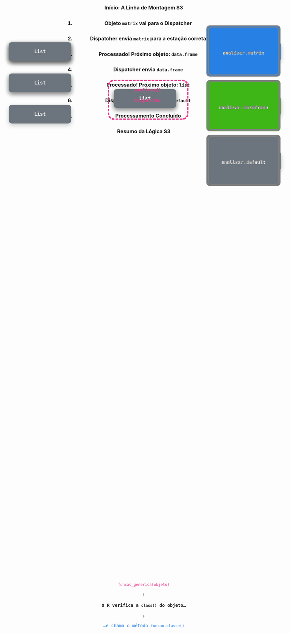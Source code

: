 <style>
.data-item {
  display: flex; align-items: center; justify-content: center;
  font-family: monospace; font-weight: bold; font-size: 1.1em;
  width: 200px; height: 60px;
  border-radius: 10px; color: white;
  box-shadow: 0 6px 15px rgba(0,0,0,0.2);
  position: absolute; /* Essencial para o movimento */
  transition: all 0.9s ease-in-out;
}
.hub {
  position: absolute; text-align: center; font-family: monospace;
  border: 4px dashed #e83e8c; color: #e83e8c;
  width: 250px; height: 120px; border-radius: 20px;
  top: 320px; left: 38%;
  transition: all 0.9s ease-in-out;
}
.station {
  position: absolute; text-align: center; font-family: monospace;
  width: 220px; height: 150px; border-radius: 10px;
  border: 3px solid grey; color: grey;
  display: flex; flex-direction: column; align-items: center; justify-content: center;
  transition: all 0.9s ease-in-out;
}
.station.active {
  color: white; transform: scale(1.05);
}
.station .fa-solid { font-size: 2em; margin-bottom: 10px; }

/* Estilos para o slide final de resumo */
.summary {
    position: absolute; top: 50%; left: 50%;
    transform: translate(-50%, -50%);
    text-align: center;
    font-family: monospace;
    transition: all 0.9s ease-in-out;
}
</style>

## {auto-animate=true}

<h3 style="text-align:center">Início: A Linha de Montagem S3</h3>

<div data-id="item-matriz" class="data-item" style="background: #2780e3; top: 200px; left: 5%;"><span><i class="fa-solid fa-table-cells"></i> Matrix</span></div>
<div data-id="item-df"    class="data-item" style="background: #3fb618; top: 300px; left: 5%;"><span><i class="fa-solid fa-table"></i> Data Frame</span></div>
<div data-id="item-lista" class="data-item" style="background: #6c757d; top: 400px; left: 5%;"><span><i class="fa-solid fa-list-ul"></i> List</span></div>

<div data-id="hub" class="hub">
  <h4>analisar()</h4>
  <span>Dispatcher</span>
</div>

<div data-id="proc-matriz" class="station" style="top: 150px; right: 5%;"><i class="fa-solid fa-table-cells"></i><strong>analisar.matrix</strong></div>
<div data-id="proc-df"    class="station" style="top: 325px; right: 5%;"><i class="fa-solid fa-table"></i><strong>analisar.dataframe</strong></div>
<div data-id="proc-lista" class="station" style="top: 500px; right: 5%;"><i class="fa-solid fa-circle-question"></i><strong>analisar.default</strong></div>

<div data-id="summary-box" class="summary" style="opacity:0;"></div>


## {auto-animate=true}

<h3 style="text-align:center">1. Objeto `matrix` vai para o Dispatcher</h3>

<div data-id="item-matriz" class="data-item" style="background: #2780e3; top: 350px; left: 40%;"><span><i class="fa-solid fa-table-cells"></i> Matrix</span></div>
<div data-id="item-df"    class="data-item" style="background: #3fb618; top: 200px; left: 5%;"><span><i class="fa-solid fa-table"></i> Data Frame</span></div>
<div data-id="item-lista" class="data-item" style="background: #6c757d; top: 300px; left: 5%;"><span><i class="fa-solid fa-list-ul"></i> List</span></div>

<div data-id="hub" class="hub">
  <h4>analisar()</h4>
  <span>Dispatcher</span>
</div>

<div data-id="proc-matriz" class="station" style="top: 150px; right: 5%;"><i class="fa-solid fa-table-cells"></i><strong>analisar.matrix</strong></div>
<div data-id="proc-df"    class="station" style="top: 325px; right: 5%;"><i class="fa-solid fa-table"></i><strong>analisar.dataframe</strong></div>
<div data-id="proc-lista" class="station" style="top: 500px; right: 5%;"><i class="fa-solid fa-circle-question"></i><strong>analisar.default</strong></div>

<div data-id="summary-box" class="summary" style="opacity:0;"></div>

## {auto-animate=true}

<h3 style="text-align:center">2. Dispatcher envia `matrix` para a estação correta</h3>

<div data-id="item-matriz" class="data-item" style="background: #2780e3; top: 200px; left: 75%;"><span><i class="fa-solid fa-table-cells"></i> Matrix</span></div>
<div data-id="item-df"    class="data-item" style="background: #3fb618; top: 200px; left: 5%;"><span><i class="fa-solid fa-table"></i> Data Frame</span></div>
<div data-id="item-lista" class="data-item" style="background: #6c757d; top: 300px; left: 5%;"><span><i class="fa-solid fa-list-ul"></i> List</span></div>

<div data-id="hub" class="hub">
  <h4>analisar()</h4>
  <span>Dispatcher</span>
</div>

<div data-id="proc-matriz" class="station active" style="background: #2780e3; top: 150px; right: 5%;"><i class="fa-solid fa-table-cells"></i><strong>analisar.matrix</strong></div>
<div data-id="proc-df"    class="station" style="opacity: 0.3; top: 325px; right: 5%;"><i class="fa-solid fa-table"></i><strong>analisar.dataframe</strong></div>
<div data-id="proc-lista" class="station" style="opacity: 0.3; top: 500px; right: 5%;"><i class="fa-solid fa-circle-question"></i><strong>analisar.default</strong></div>

<div data-id="summary-box" class="summary" style="opacity:0;"></div>


## {auto-animate=true}

<h3 style="text-align:center">3. Processado! Próximo objeto: `data.frame`</h3>

<div data-id="item-matriz" class="data-item" style="opacity: 0; transform: scale(0); background: #2780e3; top: 200px; left: 75%;"></div>
<div data-id="item-df"    class="data-item" style="background: #3fb618; top: 350px; left: 40%;"><span><i class="fa-solid fa-table"></i> Data Frame</span></div>
<div data-id="item-lista" class="data-item" style="background: #6c757d; top: 200px; left: 5%;"><span><i class="fa-solid fa-list-ul"></i> List</span></div>

<div data-id="hub" class="hub">
  <h4>analisar()</h4>
  <span>Dispatcher</span>
</div>

<div data-id="proc-matriz" class="station" style="top: 150px; right: 5%;"><i class="fa-solid fa-table-cells"></i><strong>analisar.matrix</strong></div>
<div data-id="proc-df"    class="station" style="top: 325px; right: 5%;"><i class="fa-solid fa-table"></i><strong>analisar.dataframe</strong></div>
<div data-id="proc-lista" class="station" style="top: 500px; right: 5%;"><i class="fa-solid fa-circle-question"></i><strong>analisar.default</strong></div>

<div data-id="summary-box" class="summary" style="opacity:0;"></div>

## {auto-animate=true}

<h3 style="text-align:center">4. Dispatcher envia `data.frame`</h3>

<div data-id="item-df"    class="data-item" style="background: #3fb618; top: 375px; left: 75%;"><span><i class="fa-solid fa-table"></i> Data Frame</span></div>
<div data-id="item-lista" class="data-item" style="background: #6c757d; top: 200px; left: 5%;"><span><i class="fa-solid fa-list-ul"></i> List</span></div>

<div data-id="hub" class="hub">
  <h4>analisar()</h4>
  <span>Dispatcher</span>
</div>

<div data-id="proc-matriz" class="station" style="opacity: 0.3; top: 150px; right: 5%;"><i class="fa-solid fa-table-cells"></i><strong>analisar.matrix</strong></div>
<div data-id="proc-df"    class="station active" style="background: #3fb618; top: 325px; right: 5%;"><i class="fa-solid fa-table"></i><strong>analisar.dataframe</strong></div>
<div data-id="proc-lista" class="station" style="opacity: 0.3; top: 500px; right: 5%;"><i class="fa-solid fa-circle-question"></i><strong>analisar.default</strong></div>

<div data-id="summary-box" class="summary" style="opacity:0;"></div>

## {auto-animate=true}

<h3 style="text-align:center">5. Processado! Próximo objeto: `list`</h3>

<div data-id="item-df"    class="data-item" style="opacity: 0; transform: scale(0); background: #3fb618; top: 375px; left: 75%;"></div>
<div data-id="item-lista" class="data-item" style="background: #6c757d; top: 350px; left: 40%;"><span><i class="fa-solid fa-list-ul"></i> List</span></div>

<div data-id="hub" class="hub">
  <h4>analisar()</h4>
  <span>Dispatcher</span>
</div>

<div data-id="proc-matriz" class="station" style="top: 150px; right: 5%;"><i class="fa-solid fa-table-cells"></i><strong>analisar.matrix</strong></div>
<div data-id="proc-df"    class="station" style="top: 325px; right: 5%;"><i class="fa-solid fa-table"></i><strong>analisar.dataframe</strong></div>
<div data-id="proc-lista" class="station" style="top: 500px; right: 5%;"><i class="fa-solid fa-circle-question"></i><strong>analisar.default</strong></div>

<div data-id="summary-box" class="summary" style="opacity:0;"></div>


## {auto-animate=true}

<h3 style="text-align:center">6. Dispatcher envia `list` para `default`</h3>

<div data-id="item-lista" class="data-item" style="background: #6c757d; top: 550px; left: 75%;"><span><i class="fa-solid fa-list-ul"></i> List</span></div>

<div data-id="hub" class="hub">
  <h4>analisar()</h4>
  <span>Dispatcher</span>
</div>

<div data-id="proc-matriz" class="station" style="opacity: 0.3; top: 150px; right: 5%;"><i class="fa-solid fa-table-cells"></i><strong>analisar.matrix</strong></div>
<div data-id="proc-df"    class="station" style="opacity: 0.3; top: 325px; right: 5%;"><i class="fa-solid fa-table"></i><strong>analisar.dataframe</strong></div>
<div data-id="proc-lista" class="station active" style="background: #6c757d; top: 500px; right: 5%;"><i class="fa-solid fa-circle-question"></i><strong>analisar.default</strong></div>

<div data-id="summary-box" class="summary" style="opacity:0;"></div>


## {auto-animate=true}

<h3 style="text-align:center">7. Processamento Concluído</h3>

<div data-id="item-lista" class="data-item" style="opacity: 0; transform: scale(0); background: #6c757d; top: 550px; left: 75%;"></div>

<div data-id="hub" class="hub">
  <h4>analisar()</h4>
  <span>Dispatcher</span>
</div>

<div data-id="proc-matriz" class="station" style="top: 150px; right: 5%;"><i class="fa-solid fa-table-cells"></i><strong>analisar.matrix</strong></div>
<div data-id="proc-df"    class="station" style="top: 325px; right: 5%;"><i class="fa-solid fa-table"></i><strong>analisar.dataframe</strong></div>
<div data-id="proc-lista" class="station" style="top: 500px; right: 5%;"><i class="fa-solid fa-circle-question"></i><strong>analisar.default</strong></div>

<div data-id="summary-box" class="summary" style="opacity:0;"></div>

## {auto-animate=true}

<h3 style="text-align:center">Resumo da Lógica S3</h3>

<div data-id="hub" class="hub" style="opacity: 0; transform: scale(0.8);"></div>
<div data-id="proc-matriz" class="station" style="opacity: 0; top: 150px; right: 5%;"></div>
<div data-id="proc-df"    class="station" style="opacity: 0; top: 325px; right: 5%;"></div>
<div data-id="proc-lista" class="station" style="opacity: 0; top: 500px; right: 5%;"></div>

<div data-id="summary-box" class="summary" style="opacity:1;">
  <p style="color:#e83e8c;font-size: 1em;"><code>funcao_generica(objeto)</code></p>
  <p style="font-size: 1em; margin: 15px 0;">↓</p>
  <h4>O R verifica a <code>class()</code> do objeto...</h4>
  <p style="font-size: 1em; margin: 15px 0;">↓</p>
  <p style="color: #2780e3;font-size: 1em;">...e chama o método <code>funcao.classe()</code></p>
</div>
